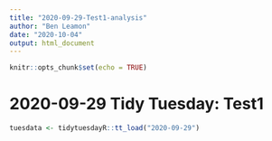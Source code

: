 ```yaml
---
title: "2020-09-29-Test1-analysis"
author: "Ben Leamon"
date: "2020-10-04"
output: html_document
---
```


```r
knitr::opts_chunk$set(echo = TRUE)
```

# 2020-09-29 Tidy Tuesday: Test1
```r
tuesdata <- tidytuesdayR::tt_load("2020-09-29")
```

